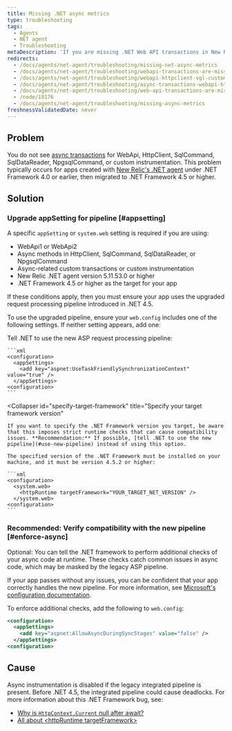 ```yaml
---
title: Missing .NET async metrics
type: troubleshooting
tags:
  - Agents
  - NET agent
  - Troubleshooting
metaDescription: 'If you are missing .NET Web API transactions in New Relic and your app targets .NET Framework 4.0, follow these procedures to apply a framework bug fix.'
redirects:
  - /docs/agents/net-agent/troubleshooting/missing-net-async-metrics
  - /docs/agents/net-agent/troubleshooting/webapi-transactions-are-missing
  - /docs/agents/net-agent/troubleshooting/webapi-httpclient-sql-custom-async-transactions-are-missing
  - /docs/agents/net-agent/troubleshooting/async-transactions-webapi-httpclient-sqlcommand-sqldatareader-npgsqlcommand-or-custom
  - /docs/agents/net-agent/troubleshooting/web-api-transactions-are-missing
  - /node/10176
  - /docs/agents/net-agent/troubleshooting/missing-async-metrics
freshnessValidatedDate: never
---
```


## Problem

You do not see [async transactions](/docs/agents/net-agent/additional-installation/async-support-net) for WebApi, HttpClient, SqlCommand, SqlDataReader, NpgsqlCommand, or custom instrumentation. This problem typically occurs for apps created with [New Relic's .NET agent](/docs/agents/net-agent/getting-started/compatibility-requirements-net-framework-agent#net-version) under .NET Framework 4.0 or earlier, then migrated to .NET Framework 4.5 or higher.

## Solution

### Upgrade appSetting for pipeline [#appsetting]

A specific `appSetting` or `system.web` setting is required if you are using:

* WebApi1 or WebApi2
* Async methods in HttpClient, SqlCommand, SqlDataReader, or NpgsqlCommand
* Async-related custom transactions or custom instrumentation
* New Relic .NET agent version 5.11.53.0 or higher
* .NET Framework 4.5 or higher as the target for your app

If these conditions apply, then you must ensure your app uses the upgraded request processing pipeline introduced in .NET 4.5.

To use the upgraded pipeline, ensure your `web.config` includes one of the following settings. If neither setting appears, add one:

<CollapserGroup>
  <Collapser
    id="use-new-pipeline"
    title="Recommended: Tell .NET to use the new pipeline"
  >
    Tell .NET to use the new ASP request processing pipeline:

    ```xml
    <configuration>
      <appSettings>
        <add key="aspnet:UseTaskFriendlySynchronizationContext" value="true" />
      </appSettings>
    <configuration>
    ```
  </Collapser>

  <Collapser
    id="specify-target-framework"
    title="Specify your target framework version"
  >
    If you want to specify the .NET Framework version you target, be aware that this imposes strict runtime checks that can cause compatibility issues. **Recommendation:** If possible, [tell .NET to use the new pipeline](#use-new-pipeline) instead of using this option.

    The specified version of the .NET Framework must be installed on your machine, and it must be version 4.5.2 or higher:

    ```xml
    <configuration>
      <system.web>
        <httpRuntime targetFramework="YOUR_TARGET_NET_VERSION" /> 
      </system.web>
    <configuration>
    ```
  </Collapser>
</CollapserGroup>

### Recommended: Verify compatibility with the new pipeline [#enforce-async]

Optional: You can tell the .NET framework to perform additional checks of your async code at runtime. These checks catch common issues in async code, which may be masked by the legacy ASP pipeline.

If your app passes without any issues, you can be confident that your app correctly handles the new pipeline. For more information, see [Microsoft's configuration documentation](https://msdn.microsoft.com/en-us/library/hh975440%28v=vs.120%29.aspx?f=255&MSPPError=-2147217396).

To enforce additional checks, add the following to `web.config`:

```xml
<configuration>
  <appSettings>
    <add key="aspnet:AllowAsyncDuringSyncStages" value="false" />
  </appSettings>
<configuration>
```

## Cause

Async instrumentation is disabled if the legacy integrated pipeline is present. Before .NET 4.5, the integrated pipeline could cause deadlocks. For more information about this .NET Framework bug, see:

* [Why is `HttpContext.Current` null after await?](https://stackoverflow.com/questions/18383923/why-is-httpcontext-current-null-after-await)
* [All about &lt;httpRuntime targetFramework>](https://devblogs.microsoft.com/dotnet/all-about-httpruntime-targetframework/)
